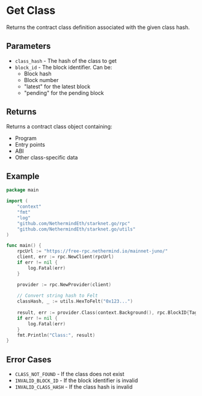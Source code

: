 # Get Class

Returns the contract class definition associated with the given class hash.

## Parameters

- `class_hash` - The hash of the class to get
- `block_id` - The block identifier. Can be:
  - Block hash
  - Block number
  - "latest" for the latest block
  - "pending" for the pending block

## Returns

Returns a contract class object containing:
- Program
- Entry points
- ABI
- Other class-specific data

## Example

```go
package main

import (
	"context"
	"fmt"
	"log"
	"github.com/NethermindEth/starknet.go/rpc"
	"github.com/NethermindEth/starknet.go/utils"
)

func main() {
	rpcUrl := "https://free-rpc.nethermind.io/mainnet-juno/"
	client, err := rpc.NewClient(rpcUrl)
	if err != nil {
		log.Fatal(err)
	}

	provider := rpc.NewProvider(client)
	
	// Convert string hash to Felt
	classHash, _ := utils.HexToFelt("0x123...")
	
	result, err := provider.Class(context.Background(), rpc.BlockID{Tag: "latest"}, classHash)
	if err != nil {
		log.Fatal(err)
	}
	fmt.Println("Class:", result)
}
```

## Error Cases

- `CLASS_NOT_FOUND` - If the class does not exist
- `INVALID_BLOCK_ID` - If the block identifier is invalid
- `INVALID_CLASS_HASH` - If the class hash is invalid 